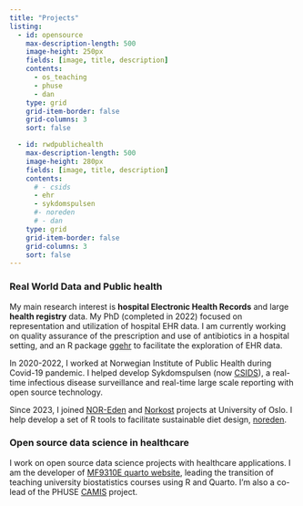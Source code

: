 ```yaml
---
title: "Projects"
listing:
  - id: opensource
    max-description-length: 500
    image-height: 250px
    fields: [image, title, description]
    contents:
      - os_teaching
      - phuse
      - dan
    type: grid
    grid-item-border: false
    grid-columns: 3
    sort: false

  - id: rwdpublichealth
    max-description-length: 500
    image-height: 280px
    fields: [image, title, description]
    contents: 
      # - csids
      - ehr
      - sykdomspulsen
      #- noreden
      # - dan
    type: grid
    grid-item-border: false
    grid-columns: 3
    sort: false
---
```



### Real World Data and Public health

My main research interest is **hospital Electronic Health Records** and large **health registry** data. My PhD (completed in 2022) focused on representation and utilization of hospital EHR data. I am currently working on quality assurance of the prescription and use of antibiotics in a hospital setting, and an R package [ggehr](https://github.com/andreaczhang/ggehr) to facilitate the exploration of EHR data.

In 2020-2022, I worked at Norwegian Institute of Public Health during Covid-19 pandemic. I helped develop Sykdomspulsen (now [CSIDS](https://www.csids.no)), a real-time infectious disease surveillance and real-time large scale reporting with open source technology. 

Since 2023, I joined [NOR-Eden](https://www.med.uio.no/imb/english/research/projects/nor-eden/) and [Norkost](https://www.med.uio.no/imb/english/research/projects/norkost/) projects at University of Oslo. I help develop a set of R tools to facilitate sustainable diet design, [noreden](https://andreaczhang.github.io/noreden/).

::: {#rwdpublichealth}
:::


### Open source data science in healthcare

I work on open source data science projects with healthcare applications. I am the developer of [MF9310E quarto website](https://ocbe-uio.github.io/teaching_mf9130e/), leading the transition of teaching university biostatistics courses using R and Quarto. I'm also a co-lead of the PHUSE [CAMIS](https://psiaims.github.io/CAMIS/) project.

::: {#opensource}
:::





